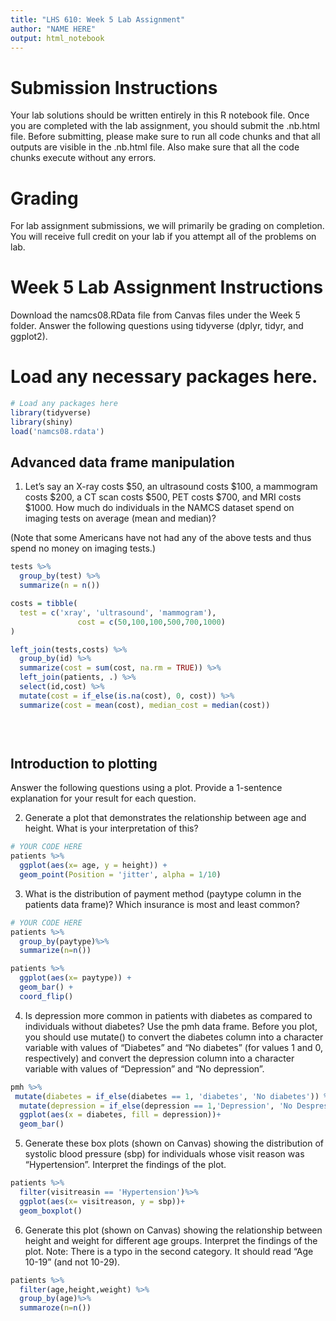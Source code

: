 ```yaml
---
title: "LHS 610: Week 5 Lab Assignment"
author: "NAME HERE"
output: html_notebook
---
```


# Submission Instructions
Your lab solutions should be written entirely in this R notebook file. Once you are completed with the lab assignment, you should submit the .nb.html file. Before submitting, please make sure to run all code chunks and that all outputs are visible in the .nb.html file. Also make sure that all the code chunks execute without any errors.

# Grading
For lab assignment submissions, we will primarily be grading on completion. You will receive full credit on your lab if you attempt all of the problems on lab. 

# Week 5 Lab Assignment Instructions
Download the namcs08.RData file from Canvas files under the Week 5 folder. Answer the following questions using tidyverse (dplyr, tidyr, and ggplot2).

# Load any necessary packages here. 
```r
# Load any packages here
library(tidyverse)
library(shiny)
load('namcs08.rdata')
```

## Advanced data frame manipulation

1. Let's say an X-ray costs \$50, an ultrasound costs \$100, a mammogram costs \$200, a CT scan costs \$500, PET costs \$700, and MRI costs \$1000. How much do individuals in the NAMCS dataset spend on imaging tests on average (mean and median)?

(Note that some Americans have not had any of the above tests and thus spend no money on imaging tests.)
```r
tests %>%
  group_by(test) %>%
  summarize(n = n())

costs = tibble(
  test = c('xray', 'ultrasound', 'mammogram'),
               cost = c(50,100,100,500,700,1000)
)

left_join(tests,costs) %>%
  group_by(id) %>%
  summarize(cost = sum(cost, na.rm = TRUE)) %>%
  left_join(patients, .) %>%
  select(id,cost) %>%
  mutate(cost = if_else(is.na(cost), 0, cost)) %>%
  summarize(cost = mean(cost), median_cost = median(cost))
              

          
```

## Introduction to plotting

Answer the following questions using a plot. Provide a 1-sentence explanation for your result for each question.

2. Generate a plot that demonstrates the relationship between age and height. What is your interpretation of this?
```r
# YOUR CODE HERE
patients %>%
  ggplot(aes(x= age, y = height)) +
  geom_point(Position = 'jitter', alpha = 1/10)
```

3. What is the distribution of payment method (paytype column in the patients data frame)? Which insurance is most and least common?
```r
# YOUR CODE HERE
patients %>%
  group_by(paytype)%>%
  summarize(n=n())

patients %>%
  ggplot(aes(x= paytype)) +
  geom_bar() +
  coord_flip()
```

4. Is depression more common in patients with diabetes as compared to individuals without diabetes? Use the pmh data frame. Before you plot, you should use mutate() to convert the diabetes column into a character variable with values of "Diabetes" and "No diabetes" (for values 1 and 0, respectively) and convert the depression column into a character variable with values of "Depression" and "No depression". 
```r
pmh %>%
 mutate(diabetes = if_else(diabetes == 1, 'diabetes', 'No diabetes')) %>%
  mutate(depression = if_else(depression == 1,'Depression', 'No Despression')) %>%
  ggplot(aes(x = diabetes, fill = depression))+ 
  geom_bar()
```

5. Generate these box plots (shown on Canvas) showing the distribution of systolic blood pressure (sbp) for individuals whose visit reason was "Hypertension". Interpret the findings of the plot.
```r
patients %>%
  filter(visitreasin == 'Hypertension')%>%
  ggplot(aes(x= visitreason, y = sbp))+
  geom_boxplot()
```

6. Generate this plot (shown on Canvas) showing the relationship between height and weight for different age groups. Interpret the findings of the plot.
Note: There is a typo in the second category. It should read “Age 10-19” (and not 10-29).
```r
patients %>%
  filter(age,height,weight) %>%
  group_by(age)%>%
  summaroze(n=n())

```